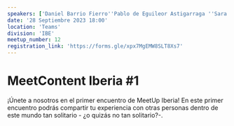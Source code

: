 ```yaml
---
speakers: ['Daniel Barrio Fierro''Pablo de Eguileor Astigarraga ''Sara Sánchez Ortiz']
date: '28 Septiembre 2023 18:00'
location: 'Teams'
division: 'IBE'
meetup_number: 12
registration_link: 'https://forms.gle/xpx7MgEMW8SLT8Xs7'
---
```


# MeetContent Iberia #1

¡Únete a nosotros en el primer encuentro de MeetUp Iberia! 
En este primer encuentro podrás compartir tu experiencia con otras personas dentro de este mundo tan solitario - ¿o quizás no tan solitario?-.
